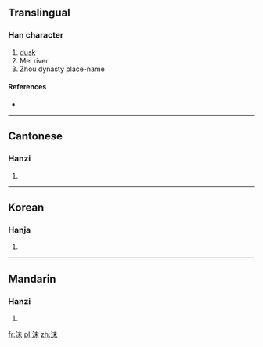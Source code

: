 ==Translingual==

===Han character===
{{Han char|rn=85|rad=水|as=05|sn=8|four=3519<sub>0</sub>|canj=水十木 (EJD)}}

# [[dusk]]
# Mei river
# Zhou dynasty place-name

====References====
* {{Han ref|kx=0612.140|dkj=17236|dj=1006.020|hdz=31578.010|uh=6CAC|ud=27820|bh=AA7A|bd=43642}}

----

==Cantonese==

===Hanzi===
{{yue-hanzi|jyut=|y=mut3}}

# {{defn|lang=yue|sort=水05}}

----

==Korean==

===Hanja===
{{ko-hanja|hangeul=매|eumhun=|rv=mae|mr=mae|y=may}}

# {{defn|lang=ko|sort=水05}}

----

==Mandarin==

===Hanzi===
{{cmn-hanzi|pin=[[mèi]] ([[mei4]]), [[huì]] ([[hui4]])|wg=mei<sup>4</sup>}}

# {{defn|lang=cmn|sort=水05}}

[[fr:沬]]
[[pl:沬]]
[[zh:沬]]